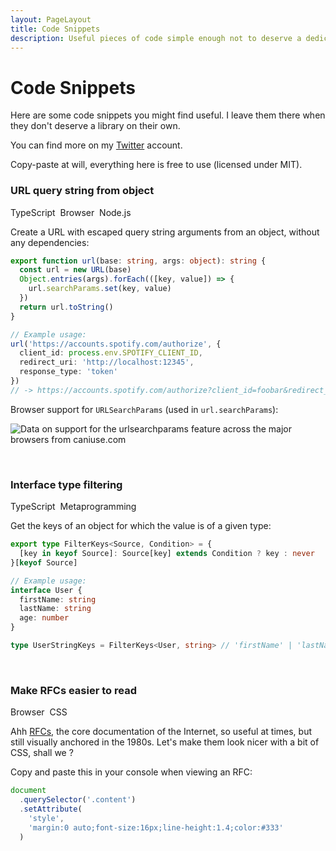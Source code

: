 ```yaml
---
layout: PageLayout
title: Code Snippets
description: Useful pieces of code simple enough not to deserve a dedicated library.
---
```


<script src="https://cdn.jsdelivr.net/gh/ireade/caniuse-embed/public/caniuse-embed.min.js"></script>

# Code Snippets

Here are some code snippets you might find useful. I leave them there when they
don't deserve a library on their own.

You can find more on my [Twitter](https://twitter.com/fortysevenfx) account.

<Note status="success" fontSize="sm" fontStyle="italic">
  Copy-paste at will, everything here is free to use (licensed under MIT).
</Note>

### URL query string from object

<p as="div" mt={-2} mb={4}>
  <Badge>TypeScript</Badge>&nbsp;
  <Badge variantColor="yellow">Browser</Badge>&nbsp;
  <Badge variantColor="green">Node.js</Badge>
</p>

Create a URL with escaped query string arguments from an object, without any dependencies:

```ts
export function url(base: string, args: object): string {
  const url = new URL(base)
  Object.entries(args).forEach(([key, value]) => {
    url.searchParams.set(key, value)
  })
  return url.toString()
}

// Example usage:
url('https://accounts.spotify.com/authorize', {
  client_id: process.env.SPOTIFY_CLIENT_ID,
  redirect_uri: 'http://localhost:12345',
  response_type: 'token'
})
// -> https://accounts.spotify.com/authorize?client_id=foobar&redirect_uri=http%3A%2F%2Flocalhost%3A12345&response_type=token
```

Browser support for `URLSearchParams` (used in `url.searchParams`):

<p
  className="ciu_embed"
  data-feature="urlsearchparams"
  data-periods="future_1,current,past_1,past_2"
  data-accessible-colours="false"
>
  <picture>
    <source
      type="image/webp"
      srcSet="https://caniuse.bitsofco.de/image/urlsearchparams.webp"
    />
    <source
      type="image/png"
      srcSet="https://caniuse.bitsofco.de/image/urlsearchparams.png"
    />
    <img
      src="https://caniuse.bitsofco.de/image/urlsearchparams.jpg"
      alt="Data on support for the urlsearchparams feature across the major browsers from caniuse.com"
    />
  </picture>
</p>

<br />

### Interface type filtering

<p as="div" mt={-2} mb={4}>
  <Badge>TypeScript</Badge>&nbsp;
  <Badge variantColor="gray">Metaprogramming</Badge>
</p>

Get the keys of an object for which the value is of a given type:

```ts
export type FilterKeys<Source, Condition> = {
  [key in keyof Source]: Source[key] extends Condition ? key : never
}[keyof Source]

// Example usage:
interface User {
  firstName: string
  lastName: string
  age: number
}

type UserStringKeys = FilterKeys<User, string> // 'firstName' | 'lastName'
```

<br />

### Make RFCs easier to read

<p as="div" mt={-2} mb={4}>
  <Badge variantColor="yellow">Browser</Badge>&nbsp;
  <Badge variantColor="blue">CSS</Badge>
</p>

Ahh [RFCs](https://en.wikipedia.org/wiki/Request_for_Comments), the core
documentation of the Internet, so useful at times, but still visually anchored
in the 1980s. Let's make them look nicer with a bit of CSS, shall we ?

Copy and paste this in your console when viewing an RFC:

```js
document
  .querySelector('.content')
  .setAttribute(
    'style',
    'margin:0 auto;font-size:16px;line-height:1.4;color:#333'
  )
```
